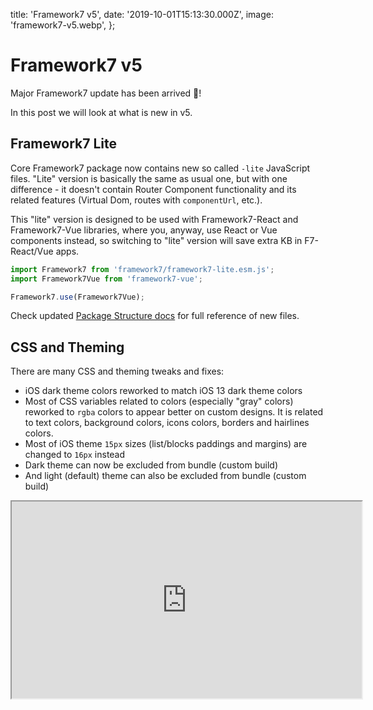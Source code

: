   title: 'Framework7 v5',
  date: '2019-10-01T15:13:30.000Z',
  image: 'framework7-v5.webp',
};

# Framework7 v5

Major Framework7 update has been arrived 🎉!

In this post we will look at what is new in v5.

## Framework7 Lite

Core Framework7 package now contains new so called `-lite` JavaScript files. "Lite" version is basically the same as usual one, but with one difference - it doesn't contain Router Component functionality and its related features (Virtual Dom, routes with `componentUrl`, etc.).

This "lite" version is designed to be used with Framework7-React and Framework7-Vue libraries, where you, anyway, use React or Vue components instead, so switching to "lite" version will save extra KB in F7-React/Vue apps.

```js
import Framework7 from 'framework7/framework7-lite.esm.js';
import Framework7Vue from 'framework7-vue';
```

```js
Framework7.use(Framework7Vue);
```

Check updated [Package Structure docs](https://framework7.io/docs/package.html) for full reference of new files.

## CSS and Theming

There are many CSS and theming tweaks and fixes:

- iOS dark theme colors reworked to match iOS 13 dark theme colors
- Most of CSS variables related to colors (especially "gray" colors) reworked to `rgba` colors to appear better on custom designs. It is related to text colors, background colors, icons colors, borders and hairlines colors.
- Most of iOS theme `15px` sizes (list/blocks paddings and margins) are changed to `16px` instead
- Dark theme can now be excluded from bundle (custom build)
- And light (default) theme can also be excluded from bundle (custom build)

<iframe
  loading="lazy"
  width="560"
  height="315"
  src="https://www.youtube.com/embed/X_1oIVlpnuM"
  allowFullScreen
/>

## New Responsive Breakpoints

There are new system CSS responsive breakpoints. **This can be a breaking change.**

If you remember in previous version we had helper classed like `tablet-inset` to make list block inset on tablet-size screen, or `tablet-50` to make grid column 50% width on tablet-size screen.

Nowadays this became irrelevant, so v5 has new set of such responsive breakpoints:

They are now:

- `xsmall` — width more than 480px
- `small` — width more than 568px
- `medium` — width more than 768px
- `large` — width more than 1024px
- `xlarge` — width more than 1200px

So, if we want to make List block inset on tablet screens, now we need to add `medium-inset` class to it.

Same for Grid. Now we have more control on column sizes:

```html
<div class="row">
  <div class="col-100 small-66 medium-50 large-25 xlarge-15">...</div>
  ...
</div>
```

Same for Data Table, we can have more controls on which cells to show on different screen sizes:

```html
<tr>
  <td>...</td>
  <td>...</td>
  <!-- show cell when screen width >= 768px -->
  <td class="medium-only">...</td>
  <!-- show cell when screen width >= 1024px -->
  <td class="large-only">...</td>
</tr>
```

## iOS Translucent Bars & Modals

Framework7 v5 now supports translucent navigation bars (Navbar, Toolbar, Subnavbar, etc.) and modals (Dialog, Actions) for iOS theme and iOS devices from the box. And this is enabled by default.

<iframe
  loading="lazy"
  width="560"
  height="315"
  src="https://www.youtube.com/embed/S2dBG7gIDwE"
  allowFullScreen
/>

**This can be a breaking change** if you have custom bars colors, because in "translucent mode" it uses other CSS variables for that. So you can disable translucent bars and modals by disabling `iosTranslucentBars` and `iosTranslucentModals` app parameters.

```js
var app = new Framework7({
  iosTranslucentBars: false,
  iosTranslucentModals: false,
});
```

## New Navbar Layout

**This can be a breaking change**, or at least if you don't update it, it will look broken.

In v5 Navbar container must have new `navbar-bg` element that should be placed before `navbar-inner`, and new layout looks like:

```html
<div class="navbar">
  <!-- new required navbar-bg element -->
  <div class="navbar-bg"></div>

  <div class="navbar-inner">
    <!-- ... -->
  </div>
</div>
```

Large Navbar (Navbar with large title) now should be enabled by adding `navbar-large` class to Navbar element:

```html
<!-- new navbar-large class for navbar with large title -->
<div class="navbar navbar-large">
  <div class="navbar-bg"></div>
  <div class="navbar-inner">
    <!-- ... -->
    <div class="title-large">...</div>
  </div>
</div>
```

Also, iOS theme' dynamic Navbar behavior has been totally reworked. Now it doesn't take `navbar-inner` from the page's Navbar, but takes whole Navbar element. It makes it easier to customize each navbar (background color, text color, hairlines (borders), shadows) and such behavior brings better transitions between them.

## Large Transparent Navbar

There is new "transparent" modification of Large Navbar. It makes Navbar and its behavior similar to what we have in Apple's native apps in iOS 13.

<iframe
  loading="lazy"
  width="560"
  height="315"
  src="https://www.youtube.com/embed/Qp0_IL6KFPk"
  allowFullScreen
/>

To make large title transparent we need to add `navbar-large-transparent` class to large Navbar:

```html
<!-- add navbar-large-transparent class -->
<div class="navbar navbar-large navbar-large-transparent">
  <div class="navbar-bg"></div>
  <div class="navbar-inner">
    <!-- ... -->
    <div class="title-large">...</div>
  </div>
</div>
```

## Reworked "Statusbar" Layout

Statusbar overlay element (`<div class="statusbar">`) and related functionality has been removed in favour of using that space by navigation bars and other elements to provide true full-screen experience and better customization.

Statusbar Cordova's API is there as it was before.

<iframe
  loading="lazy"
  width="560"
  height="315"
  src="https://www.youtube.com/embed/Jao09Nc5Cc8"
  allowFullScreen
/>

## Improved Calendar

Calendar got major improvements. Now it uses ECMAScript Internationalization API, specifically [Intl.DateTimeFormat](https://developer.mozilla.org/docs/Web/JavaScript/Reference/Global_Objects/DateTimeFormat) (for date/time format, month names, day names, etc.).

Also, it has new features:

- New month picker functionality (clicking month name in toolbar will open month picker)
- New year picker functionality (clicking year in toolbar will open year picker)
- New time picker functionality (to select a time in addition to date)

Check updated [Calendar Docs](https://framework7.io/docs/calendar.html) and demo video below that is using system-related date-time format with month, year and time pickers:

<iframe
  loading="lazy"
  width="560"
  height="315"
  src="https://www.youtube.com/embed/1cj0e47ciS4"
  allowFullScreen
/>

## New Text Editor Component

Framework7 v5 comes with a new touch-friendly Rich Text Editor component. It is based on modern "contenteditable" API so it should work everywhere as is.

It comes with the basic set of formatting features. But its functionality can be easily extended and customized to fit any requirements.

<iframe
  loading="lazy"
  width="560"
  height="315"
  src="https://www.youtube.com/embed/dKrujuSTz4Q"
  allowFullScreen
/>

## Push Popup

There is a new "Push" Popup behavior. On open it will push View (or Views) behind. To enable it we just need to pass `push:true` to Popup parameters or by adding a `popup-push` class to Popup element.

_This feature works only when top safe area is in place (e.g. when `safe-area-inset-top` is more than 0). For example, when it is a full-screen iOS Cordova app or iOS app installed to home screen._

<iframe
  loading="lazy"
  width="560"
  height="315"
  src="https://www.youtube.com/embed/xMlZ_OSCHvI"
  allowFullScreen
/>

Also, it is possible to enable it on components that use Popup as a content opener. In components like Smart Select, Autocomplete, Color Picker, Photo Browser we can pass `openIn: 'popup'` and `popupPush: true` to enable such "push" behavior.

## Push Sheet Modal

As with Popup, there is a new "Push" Sheet Modal behavior. On open it will push View (or Views) behind. To enable it we just need to pass `push:true` to Sheet parameters or by adding a `sheet-modal-push` class to Sheet element.

_This feature works only when top safe area is in place (e.g. when `safe-area-inset-top` is more than 0). For example, when it is a full-screen iOS Cordova app or iOS app installed to home screen._

<iframe
  loading="lazy"
  width="560"
  height="315"
  src="https://www.youtube.com/embed/BrinDLzlxEM"
  allowFullScreen
/>

Also, it is possible to enable it on components that use Popup as a content opener. In components like Smart Select, Calendar, Picker, Color Picker we can pass `openIn: 'sheet'` and `sheetPush: true` to enable such "push" behavior.

## Strong Segmented

There is a new "strong" style for Segmented (buttons row) which is similar to native iOS 13 Segmented component:

<iframe
  loading="lazy"
  width="560"
  height="315"
  src="https://www.youtube.com/embed/HqlH9NRqKi8"
  allowFullScreen
/>

## New Connection API

There is a new simple Connection API that allows to determine if the app is connected to internet or not.

There is a new `app.online` property which is `true` when app is online and there are new `online`, `offline` and `connection` app events:

```js
const app = new Framework7(/*...*/);

if (app.online) {
  console.log('online!');
}
if (!app.online) {
  console.log('offline!');
}

app.on('online', () => {
  console.log('connection established');
});
app.on('offline', () => {
  console.log('lost connection');
});
// or with single event
app.on('connection', (isOnline) => {
  if (isOnline) {
    console.log('connection established');
  } else {
    console.log('lost connection');
  }
});
```

## No More Fast Clicks

Fast Clicks library (to eliminate 300ms click delay) was disabled by default in Framework7 v4, and in version 5 this functionality has been completely removed as none of modern devices doesn't need this fix anymore.

## Request.Promise

There is a change in Request Promise API. Now it resolves and rejects with a different object. **This can be a breaking change.**

- Request "promise" methods now will be resolved with `{ data, status, xhr }` object (rather than with just `data` like before)
- Request "promise" methods now will be rejected with `{ message, status, xhr }` object (rather than with just `status` like before)

```js
// In v4 we had
app.request.promise(...)
  .then((data) => {
    console.log(`Response data is: ${data}`)
  })
  .catch((status) => {
    console.log(status);
  })

// In v5 it is

app.request.promise(...)
  .then((res) => {
    console.log(`Response data is: ${res.data}`)
    console.log(`Response status is: ${res.status}`)
  })
  .catch((err) => {
    console.log(err.status);
    console.log(err.message);
  })

// or
app.request.promise(...)
  .then(({ data, xhr, status }) => {
    console.log(`Response data is: ${data}`)
    console.log(`Response status is: ${status}`)
  })
  .catch(({ xhr, status, message }) => {
    console.log(status);
    console.log(message);
  })
```

## Custom Page Transitions

In addition to default theme-specific page transition it is now possible to create custom page transition or use one of the additional transition effects.

There are following additional custom page transitions built-in: `f7-circle`, `f7-cover`, `f7-cover-v`, `f7-dive`, `f7-fade`, `f7-flip`, `f7-parallax`, `f7-push`

<iframe
  loading="lazy"
  width="560"
  height="315"
  src="https://www.youtube.com/embed/O8QUUByx1AA"
  allowFullScreen
/>

Check the [Custom Page Transitions](https://framework7.io/docs/view.html#custom-page-transitions) docs for live examples and how to create custom ones.

## Reworked Panels

Panels functionality has been fully reworked and now they behave more like a modals, which means we now can have as many panels as we want (or need) not limited to only 2 (left and right) panels.

Global app panel parameters (like `panel.swipe = 'left'` ) are not supported anymore and now every panel must be initialized separately and panel parameters must be specified for each panel. And to make transition easier it is possible to auto init the Panel by adding `panel-init` class and specify panel parameters with `data-` attributes.

For example, if we have something like this in v4:

```html
<div id="app">
  <div class="panel panel-left panel-reveal">...</div>
  <div class="panel panel-right panel-cover">...</div>
</div>
<script>
  var app = new Framework7({
    panel: {
      // make left panel swipeable
      swipe: 'left',
      // breakpoint when left panel becomes visible
      leftBreakpoint: 768,
      // breakpoint when right panel becomes visible
      rightBreakpoint: 1024,
    },
  });
</script>
```

It must be changed to the following in v5:

```html
<div id="app">
  <!--
  * new "panel-init" class to auto init the panel
  * swipe and visibleBreakpoint passed as data- attributes
  -->
  <div
    class="panel panel-left panel-reveal panel-init"
    data-swipe="true"
    data-visible-breakpoint="768"
  >
    ...
  </div>
  <div
    class="panel panel-right panel-cover panel-init"
    data-visible-breakpoint="1024"
  >
    ...
  </div>
</div>
<script>
  var app = new Framework7({
    // no any panel related params here
  });
</script>
```

Also there is a new feature called `collapsedBreakpoint` where we can specify app width when Panel becomes partially visible.

Anyway, check updated [Panel Docs](https://framework7.io/docs/panel.html) for new APIs and examples.

## New Swiper v5

The best mobile touch slider became even better and Framework7 v5 comes with recently released Swiper v5. It has a bunch of new features and breaking changes. It is recommended to check [Swiper Changelog](https://github.com/nolimits4web/swiper/blob/master/CHANGELOG.md#swiper-500---released-on-september-17-2019).

The most interesting new feature is the new additional CSS Scroll Snap mode (can be enabled with `cssMode: true`). It doesn't support all of Swiper's features, but potentially should bring a much better performance in simple configurations. Check this [CSS Scroll Snap live demo](https://swiperjs.com/demos/145-css-mode.html).

## Router Component

Core router components got a lot of improvements and new features.

First of all, it now supports async data (where it should return a Promise). This can be used if we need to load data before loading the component:

```js
// return promise
{
  //...
  data() {
    return new Promise((resolve) => {
      fetch('some/path')
        .then(res => res.json())
        .then(user => resolve({ user }))
    });
  },
}

// or same with async-await
{
  //...
  async data() {
    const user = await fetch('some/path').then(res => res.json());
    return {
      user,
    };
  },
  ...
}
```

Component DOM updates are now asynchronous. It means that it is not guaranteed that DOM will be updated right after calling `$setState`. There is a new `$tick` method that can be safely used to reference DOM and ensure it was updated. Or we can now use new second callback argument in `$setState`

```js
this.$setState({ foo: 'bar' });
this.$setState({ john: 'doe' });
this.$tick(() => {
  // DOM updated
});

// Or with callback
this.$setState({ foo: 'bar' }, () => {
  // DOM updated
});

// or with promise
this.$setState({ foo: 'bar' }).then(() => {
  // DOM updated
});
```

Added support for mixins that can be re-used in components. Mixin can extend any component lifecycle hook, methods and `data`

```js
var myMixin = {
  data: function () {
    return {
      foo: 'bar',
    };
  },
  mounted: function () {
    console.log('mounted');
  },
};

var component = {
  // pass mixins
  mixins: [myMixin],

  data: function () {
    // component already have foo: 'bar' in data
    return {
      john: 'doe',
    };
  },

  // component already have mounted hook inherited from mixin
  // in addition we can add one more mounted hook
  mounted: function () {
    console.log('component mounted');
  },
};
```

Added support for new Class based syntax for better TypeScript support:

```js
import { Component } from 'famework7';

export default class extends Component {
  data() {
    return { foo: 'bar' };
  }
  mounted() {
    console.log('mounted');
    this.onMounted(); // call method
  }
  onMounted() {
    // ...
  }
  // ...
}
```

And support for custom reusable components:

```html
<div class="list">
  <ul>
    <my-list-item id="item-1"></my-list-item>
  </ul>
</div>
```

```js
Framework7.registerComponent('my-list-item', {
  data() {
    return { foo: 'bar' };
  },
  template: `
    <li class="item-content" id="{{$props.id}}">...</li>
  `,
});
```

## New Framework7 Icons v3

![Some of Framework7 Icons v3](/images/framework7-v5-0.png)_Some of Framework7 Icons v3_

As you could know, Apple recently released SF Symbols — collection of official icons for using in iOS apps.

Official icons are really great designed and the collection is huge. We took most of them for reference and updated icons collection in new version of Framework7 Icons v3.

Whole Framework7 Icons collection has grown from ~380 icons to 1200+ icons! Most of icons (that came from SF library) are renamed as they appear in SF Symbols. It can be not very clear now but should be fine when get used to it, for example:

- `share` >`square_arrow_up`
- `delete` > `minus`
- `close` > `xmark`
- `add` > `plus`

**This can be a breaking change**, so take a look at new [Framework7 Icons Cheatsheet](https://framework7.io/icons/) and update your icons with new ones.

## New Framework7 CLI v3

Framework7 CLI was also update with the following new features:

- Generated app templates updated to Framework7 v5
- Generated app templates updated to use Framework7 Icons v3
- Update cordova `backbutton`handler. Now it will close opened modals (if available) or go back in navigation
- Updated cordova-related scripts names, e.g. `build-cordova-dev`-> `build-dev-cordova`
- Added alias `f7` for CLI command. Now we can run it like `f7 create --ui`

CLI User Interface (`--ui`) updates:

- Added new Text Editor to custom build settings
- Added options to include/exclude Dark and Light themes in custom build
- Added ability to import project setting from JSON file
- Added ability to export project setting to JSON file

## Deprecating Templates

All official Framework7 templates are deprecated now (will not be supported) in favour of Framework7 CLI which provides a much more flexible and up to date setup.

## What Is Next?

That was just a brief overview of most significant changes.

There are also a lot of minor improvements and fixes across whole Framework7. For all changes list please refer to [full v5 changelog](https://github.com/framework7io/framework7/blob/master/CHANGELOG.md) which can also be helpful for migration from previous version.

As next steps it is recommended to check the following new and updated Framework7 v5 docs:

- [Panel docs](https://framework7.io/docs/panel.html) — for new Panel APIs and usage
- [Layout Grid docs](https://framework7.io/docs/grid.html) — for new responsive breakpoints reference
- [Calendar docs](https://framework7.io/docs/calendar.html) — for new Internationalization based APIs
- [Router Component docs](https://framework7.io/docs/router-component.html) — for all the new things about with mixins and custom components
- [Custom Page Transitions docs](https://framework7.io/docs/view.html#custom-page-transitions) — to know how to use and create own custom page transitions
- [Navbar docs](https://framework7.io/docs/navbar.html) — for reference to new Navbar layout and new styles
- [Text Editor docs](https://framework7.io/docs/text-editor.html) — for new Rich Text Editor
- [Swiper API](https://swiperjs.com/api/) — for new Swiper v5 API
- [Framework7 Icons Cheatsheet](https://framework7.io/icons/) — for new v3 icons

And docs in general:

- [Framework7 Core documentation](http://framework7.io/docs/)
- [Framework7-Vue documentation](http://framework7.io/vue/)
- [Framework7-React documentation](http://framework7.io/react/)
- [Framework7 Forum](http://forum.framework7.io/) — the best place to get F7 support.

## P.S.

If you love Framework7, please, support project by donating or pledging on Patreon: [https://www.patreon.com/framework7](https://www.patreon.com/framework7)

Your support means a lot for us!

  <PostLayout meta={meta}>{children}</PostLayout>
);

